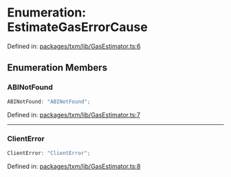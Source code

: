 # Enumeration: EstimateGasErrorCause

Defined in: [packages/txm/lib/GasEstimator.ts:6](https://github.com/HappyChainDevs/happychain/blob/99d9c499d60929c60f5b0529191c07ec6adb3faa/packages/txm/lib/GasEstimator.ts#L6)

## Enumeration Members

### ABINotFound

```ts
ABINotFound: "ABINotFound";
```

Defined in: [packages/txm/lib/GasEstimator.ts:7](https://github.com/HappyChainDevs/happychain/blob/99d9c499d60929c60f5b0529191c07ec6adb3faa/packages/txm/lib/GasEstimator.ts#L7)

***

### ClientError

```ts
ClientError: "ClientError";
```

Defined in: [packages/txm/lib/GasEstimator.ts:8](https://github.com/HappyChainDevs/happychain/blob/99d9c499d60929c60f5b0529191c07ec6adb3faa/packages/txm/lib/GasEstimator.ts#L8)
